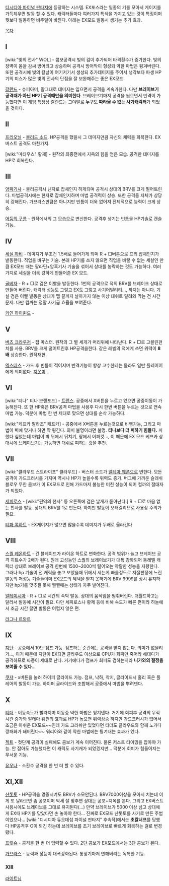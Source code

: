 [[디시디아 파이널 판타지]]에 등장하는 시스템. EX포스라는 일종의 기를 모아서 게이지를 가득체우면 발동 할 수 있다. 캐릭터들마다 여러가지 특색을 가지고 있는 것이 특징이며 뭣보다 발동하면 비주얼이 바뀐다. 아래는 EX모드 발동시 생기는 추가 효과.

[[목차]]

== Ⅰ ==
[wiki:"빛의 전사" WOL] - 콤보공격시 빛의 검이 추가되어 타격횟수가 증가한다. 빛의 장벽이 몸을 감싸 방어려고 상승하며 공격시 방어막이 형성되 약한 마법은 튕겨버린다. 또한 공격시에 빛의 칼날이 여기저기서 생성되 추가데미지를 주어서 생각보다 파생 HP기의 미스가 많은 빛의 전사의 단점을 잘 보완해주는 좋은 EX모드.

[[갈란드]] - 슈퍼아머, 말그대로 데미지는 입으면서 공격을 계속가한다. 다만 '''브레이브기 공격때가 아닌 HP기 공격때만을 의미한다'''. 브레이브기마저 공격을 씹으면서 반격이 가능했다면 이 게임 특정상 갈란드는 그야말로 '''누구도 따라올 수 없는 [[사기캐릭터]]'''가 되었을 것이다.

== Ⅱ ==
[[프리오닐]] - [[블러드 소드]]. HP공격을 했을시 그 데미지만큼 자신의 체력을 회복한다. EX버스트 공격도 마찬가지. 

[wiki:"마티우스" 황제] - 원작의 최종전에서 지옥의 힘을 얻은 모습. 공격한 데미지를 HP로 회복한다. 

== Ⅲ ==
[[양파기사]] - 물리공격시 닌자로 잡체인지 하게되며 공격시 상대의 BRV를 크게 떨어트린다. 마법공격시에는 현자로 잡체인지하며 마법 공격력이 상승. 또한 공격들 자체가 상당히 강해진다. 가브라스만큼은 아니지만 빈틈이 더욱 없어져 전체적으로 능력이 크게 상승.

[[어둠의 구름]] - 원작에서의 그 모습으로 변신한다. 공격후 생기는 빈틈을 HP기술로 캔슬가능.

== Ⅳ ==
[[세실 하비]] - 데미지가 무조건 1.5배로 들어가게 되며 R + □버튼으로 프리 잡체인지가 발동한다. 직업을 바꾸는 기술. 본래 HP기를 쓰지 않으면 직업을 바꿀 수 없는 세실인 만큼 EX모드 때는 팔라딘+암흑기사 기술을 섞어서 상대를 농락하는 것도 가능하다. 여러가지로 세실을 더욱 강하게 만들어준 EX 모드.

[[골베자]] - R + □로 검은 이빨을 발동한다. 1번의 공격으로 적의 BRV를 브레이크 상대로 만들어 버린다. 캐릭터 성능도 그렇고 EX도 그렇고 사기어빌리티..., 까지는 아니다. 기실 검은 이빨 발동은 상대가 맵 끝까지 날아가지 않는 이상 대쉬로 달려와 막는 건 시간문제. 다만 컴까는 정말 사기급 효율을 보여준다.

[[카인 하이윈드]] -

== Ⅴ ==
[[버츠 크라우저]] - 잡 마스터. 원작의 그 별 세개가 머리위에 나타난다. R + □로 고블린펀치를 사용. BRV를 크게 떨어트린후 HP공격을한다. 같은 레벨의 적에게 쓰면 위력이 '''8배''' 상승한다. 원작재현.

[[엑스데스]] - 가드 후 빈틈이 적어지며 반격기능이 향상 고수한테는 몰라도 일반 플레이어에게 의미없다. [[지못미]]...

== Ⅵ ==
[wiki:"티나" 티나 브랜포드] - [[트랜스]]. 공중에서 X버튼을 누르고 있으면 공중이동이 가능해진다. 또 한 HP혹은 BRV공격 마법을 사용후 다시 한번 버튼을 누르는 것으로 연속 마법 가능. 덕분에 마법 한 번 제대로 맞으면 상대를 순삭 가능하다.

[wiki:"케프카 팔라초" 케프카] - 공중에서 X버튼을 누르는것으로 비행가능, 그리고 마법이 벽에 맞거나 하면 막 튕긴다. 의미 불명이라면 불명. '''티나보다 더 피하기 힘들다.''' 피했다 싶었는데 마법이 벽 뒤에서 뒤치기, 땅에서 어퍼컷..., 이 때문에 EX 모드 케프카 상대시에 브레이브기는 가능하면 대쉬로 피하는 것을 추천.

== Ⅶ ==
[wiki:"클라우드 스트라이프"  클라우드] - 버스터 소드가 [[알테마 웨폰]]으로 변한다. 모든 공격이 가드크러시를 가지며 역시나 HP가 높을수록 위력도 증가. 버그에 가까운 슬래쉬 블로우 무한 콤보가 이 EX모드로 인해 가드마저 불능한 미친 성능이 되어 컴까의 절대자가 되었다. 

[[세피로스]] - [wiki:"편익의 천사" 등 오른쪽에 검은 날개가 돋아난다.] R + □로 마음 없는 천사를 발동. 상대의 BRV를 1로 만든다. 하지만 발동이 오래걸리므로 사용상 주의가 필요. 

[[티파 록하트]] - EX게이지가 많으면 많을수록 데미지가 두배로 올라간다

== Ⅷ ==
[[스퀄 레온하트]] - 건 블레이드가 라이온 하트로 변화한다. 공격 범위가 늘고 브레이브 공격 히트수가 2배가 된다. 원래 고성능인 스퀄의 브레이브기가 대폭 강화되어 동레벨 캐릭터 상대로 브레이브 공격 한번에 1500~2000씩 털어오는 악랄한 성능을 자랑한다. 그러나 hp 기술이 전 캐릭을 놓고 보았을때 뒤에서 세는게 빠를정도로 저질판정에 느린 발동의 저성능 기술들이며 EX모드의 혜택을 받지 못하기에 BRV 9999를 상시 유지하지만 hp기를 맞추질 못해 쩔쩔매는 상태가 자주 벌어진다.

[[알테미시아]] - R + □로 시간의 속박 발동. 상대의 움직임을 멈춰버린다. 더월드하고는 달라서 발동에 시간이 필요. 다만 세피로스나 황제 등에 비해 속도가 빠른 편이라 하늘에서 조금 시간 끌면 발동은 어렵지 않은 편.

[[라그나 르와르]] 

== Ⅸ ==
[[지탄]] - 공중에서 10단 점프 가능. 점프하는 순간에는 공격을 받지 않는다. 의미가 없을리가..., 이거 때문에 지탄이 EX되면 클라우드 이상으로 CPU가 회피만 죽어라 해대다가 공격하므로 짜증이 제대로 난다. 거기에다가 점프가 회피도 겸하는지라 '''니가와의 절정을 보여줄 수 있다'''...

[[쿠쟈]] - x버튼을 눌러 하이퍼 글라이드 가능. 점프, 낙하, 착지, 글라이드시 홀리 혹은 플레어의 발동이 가능. 하이퍼 글라이드와 조합해서 공중에서 마법을 뿌려댄다.

== Ⅹ ==
[[티더]] - 이동속도가 빨라지며 이동중 약한 마법은 튕겨낸다. 거기에 회피후 공격의 무적시간 증가와 알테마 웨펀의 효과로 HP가 높으면 위력상승 하지만 가드크러시가 없어서 조금은 아쉬운 EX모드~~인데 가드 크러쉬만 있었다면 티더도 클라우드와 함께 노가다 깡패화가 돼버린다~~ 워리아와 같이 약한 마법에는 튕겨내는 효과가 있다.

[[젝트]] - 첫단계 공격이 실패해도 콤보가 계속 이어진다. 물론 저스트 타이밍을 잡아야 가능. 안 잡아도 가능했다면 이 캐릭도 사기캐가 되었겠지만... 덕분에 회피가 힘들어지는 무서운 기능.

[[유우나]] - 소환수 공격을 한 번 더 할 수 있다.

== ⅩⅠ,ⅩⅡ ==
[[샨톳토]] - HP공격을 명중시켜도 BRV가 소모안된다. BRV7000이상을 모아서 치는데 이게 또 날라오면 좀 공포이며 악세 잘 맞추면 상대는 공포+지옥를 본다. 그리고 EX버스트 사용시에도 브레이브를 그대로 유지된다(...) 만약 브레이브가 5000 이상 넘고 상대에게 EX때 HP기를 맞았다면 손 놓아야 한다... 진짜로 EX모드 샨톳토를 사기로 만든 주범이었으나... [wiki:"디시디아 듀오데섬 파이널 판타지" 후속작]에서는 '''초칼너프'''를 당했다 HP공격후 O이 되긴 하는데 브레이브를 초기 브레이브로 빠르게 회복하는 걸로 변경됐다.

[[프릿슈]] - 공격을 한 번 더 입력할 수 있다. 2단 콤보가 EX모드에서는 3단 콤보가 된다.

[[가브라스]] - 능력과 성능이 대폭강화된다. 통상기마저 변해버리는 독특한 기능.

=== ⅩⅢ ===

[[라이트닝]] 
